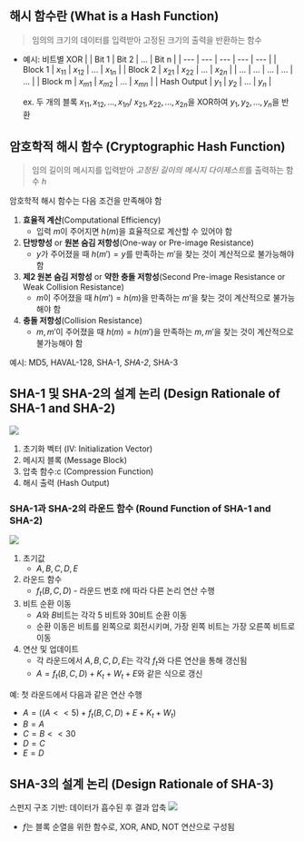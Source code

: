 ## 해시 함수란 (What is a Hash Function)
> 임의의 크기의 데이터를 입력받아 고정된 크기의 출력을 반환하는 함수

- 예시: 비트별 XOR
	| | Bit 1 | Bit 2 | ... | Bit n |
	| --- | --- | --- | --- | --- |
	| Block 1 | $x_{11}$ | $x_{12}$ | ... | $x_{1n}$ |
	| Block 2 | $x_{21}$ | $x_{22}$ | ... | $x_{2n}$ |
	| ... | ... | ... | ... | ... |
	| Block m | $x_{m1}$ | $x_{m2}$ | ... | $x_{mn}$ |
	| Hash Output | $y_1$ | $y_2$ | ... | $y_n$ |

	ex. 두 개의 블록 $x_{11}, x_{12}, \ldots, x_{1n}$/ $x_{21}, x_{22}, \ldots, x_{2n}$을 XOR하여 $y_1, y_2, \ldots, y_n$을 반환

## 암호학적 해시 함수 (Cryptographic Hash Function)
> 임의 길이의 메시지를 입력받아 *고정된 길이의 메시지 다이제스트*를 출력하는 함수 $h$

암호학적 해시 함수는 다음 조건을 만족해야 함
1. **효율적 계산**(Computational Efficiency)
	- 입력 $m$이 주어지면 $h(m)$을 효율적으로 계산할 수 있어야 함
2. **단방향성** or **원본 숨김 저항성**(One-way or Pre-image Resistance)
	- $y$가 주어졌을 때 $h(m')=y$를 만족하는 $m'$을 찾는 것이 계산적으로 불가능해야 함
3. **제2 원본 숨김 저항성** or **약한 충돌 저항성**(Second Pre-image Resistance or Weak Collision Resistance)
	- $m$이 주어졌을 때 $h(m')=h(m)$을 만족하는 $m'$을 찾는 것이 계산적으로 불가능해야 함
4. **충돌 저항성**(Collision Resistance)
	- $m, m'$이 주어졌을 때 $h(m)=h(m')$을 만족하는 $m, m'$을 찾는 것이 계산적으로 불가능해야 함

예시: MD5, HAVAL-128, SHA-1, *SHA-2*, SHA-3

## SHA-1 및 SHA-2의 설계 논리 (Design Rationale of SHA-1 and SHA-2)
<Img src="/posts/240613-143347.png" width={1000}/>

1. 초기화 벡터 (IV: Initialization Vector)
2. 메시지 블록 (Message Block)
3. 압축 함수:c (Compression Function)
4. 해시 출력 (Hash Output)

### SHA-1과 SHA-2의 라운드 함수 (Round Function of SHA-1 and SHA-2)
<Img src="/posts/240613-144200.png" width={400}/>

1. 초기값
	- $A, B, C, D, E$
2. 라운드 함수
	- $f_t(B, C, D)$ - 라운드 번호 $t$에 따라 다른 논리 연산 수행
3. 비트 순환 이동
	- $A$와 $B$비트는 각각 5 비트와 30비트 순환 이동
	- 순환 이동은 비트를 왼쪽으로 회전시키며, 가장 왼쪽 비트는 가장 오른쪽 비트로 이동
4. 연산 및 업데이트
	- 각 라운드에서 $A, B, C, D, E$는 각각 $f_t$와 다른 연산을 통해 갱신됨
	- $A = f_t(B, C, D) + K_t + W_t + E$와 같은 식으로 갱신

예: 첫 라운드에서 다음과 같은 연산 수행
- $A = ((A << 5) + f_t(B, C, D) + E + K_t + W_t)$
- $B = A$
- $C = B << 30$
- $D = C$
- $E = D$

## SHA-3의 설계 논리 (Design Rationale of SHA-3)
스펀지 구조 기반: 데이터가 흡수된 후 결과 압축
<Img src="/posts/240613-144739.png" width={500}/>

- $f$는 블록 순열을 위한 함수로, XOR, AND, NOT 연산으로 구성됨